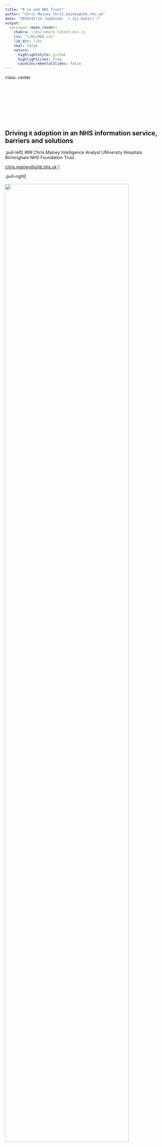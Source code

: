 ```yaml
---
title: "R in and NHS Trust"
author: "Chris Mainey chris.mainey@uhb.nhs.uk"
date: "2019/07/24 (updated: `r Sys.Date()`)"
output:
  xaringan::moon_reader:
    chakra: libs/remark-latest.min.js
    css: "libs/HED.css"
    lib_dir: libs
    seal: false
    nature:
      highlightStyle: github
      highlightLines: true
      countIncrementalSlides: false
---
```

class: center

<br><br><br><br><br><br><br>

## Driving `R` adoption in an NHS information service, barriers and solutions

.pull-left[
### Chris Mainey
Intelligence Analyst
UNiversity Hospitals Birmingham 
NHS Foundation Trust

[chris.mainey@uhb.nhs.uk](mailto:chris.mainey@uhb.nhs.uk)
]

.pull-right[
<br><br>
<img src="./assets/HI.png" width=90%>

]


---

# Introduction

---

## University Hospitals Birmingham 
## NHS Foundation Trust 

- Second largest Acute-Hospital Trust 
- Formed by merger of former UHB and Heart of England trusts
- Fours hospitals seeing xxxx patients per year

--

- Large informatics team(s):
 - Core Information
 - SQL / Dashboard developers
 - Analytics
 - Research Team
 - Commercial

---

# What is 'Commerical' in NHS?

- Healthcare Evaluation Data (HED)
 - Online hospital benchmarking system
 - Based on Hospital Episode Statistics (HES), national data over several years
 - Statistical models and analysis
 - Training and support
 - Used by ~60 NHS and other organsiations


- Other .Net-based web tools for Genomics
- NORSE

---

# Data analysis tools in NHS and UHB, used

`R` is not prevalent

- Excel and Access were base-line 10-years ago
- Complicated Database work conducted by `IT`
- Some Trusts sent regular extracts from system supplier
- Recruited SQL developers and slowly move whole department to SQL Server
- Excel, SQL Reporting Services and TIBCO Spotfire used for outputs

`R` was used only for rare 'statistical' calculations or 'keenies.'

- Conserved pattern at other Trusts, one keen user can make the change...

---
# One keen user:

- My own PhD project, funded by UHB, on staitstical modelling in NHS.
- Chose to use `R` from the outset, rather than SAS or Stata
- Python is good candidate too, but harder to find training when I started
- Developed statistical, visualisation and data manipulation skills

- Moved some HED models to `R`
- Support other team members to use it
- This generated a demand for basic training.

---
# Follow established patterns;

- Set up a local user group
- Trained senior team
- Encourgaged new starters to use it
- Made a big fuss about how awesome  is!

- External relationships:
 - Twitter has been key
 - NHS-R Community
 - External R user groups
 - Regional relationships: Othe Trusts, PHE, City Council
 - Advice from Mango, RStudio and others

---

# Barrriers

- Open Source fears: IT teams sometime relucant to install open source software
- Wrestling with default settings:
 - Many NHS networks have default mapped user folder that aren't writeable
 - Can't write to package library, or default file locations
 
- Lack of understanding of fundamentals:
 - Networking/file locations
 - Security
 - `R` coding or application
 
 
---

# How do we use it?

1. Regression, and related models (`mgcv`, `lme4`, `glmmTMB`, `glmnet`)
1. Optimisation problems (solving equations using `nloptr`)
1. Summary stats and Exploration
1. `RMarkdown` Reports and Presentation
1. API interaction (NHS ODS service, CQC register organsiations)


---

# Initial adoption:

.pull-left[
- Collections of `R` scripts save to directory
 - Required lead analyst to write
 - Required team skills to run and/or debug

--

- Constant debugging:
 - Data changing
 - 
 
]

.pull-right[

picture of screen of code

]

---

# Creating a local package

Wrapped functions in to local package structure

- Initially on one machine
 - Built binary and save to file sructure
 
- Moved to source control
 - Git repo on TFS
 - GitHub was a step too far for production code at this stage

- Git learning curve
 - Happy Git with R! https://happygitwithr.com/ 
 - Install git for windows 
 - Figure out https connections
 - Stef Locke's `tfsr` https://github.com/lockedata/tfsR 


---
# NHS R-community

- Funded by grant from the Health Foundation


---

# What's next?

- Continuing to develop analyst skills in `R`
- Contirbuting to , or building Open Source tools
- Wider adoption of Git/GitHub

